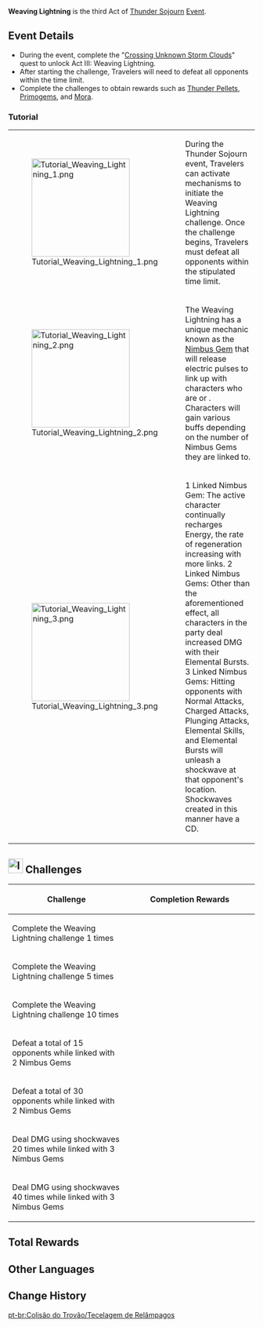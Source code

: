 {{EventTabs
|subpage1 = Weaving Lightning
|subpage2 = Lightning Round
|subpage3 = Bolt Blitz
|subpage4 = Automaton Front
}}
{{Event
|name              = Weaving Lightning
|image             = Tutorial Weaving Lightning 1.png
|type              = In-Game
|type2             = Sub
|time_known        = yes
|time_start        = 2021-07-27 4:00:00
|time_end          = 2021-08-09 3:59:59
|link              = 
|link2             = 
}}
'''Weaving Lightning''' is the third Act of [[Thunder Sojourn]] [[Event]].

==Event Details==
*During the event, complete the "[[Crossing Unknown Storm Clouds]]" quest to unlock Act III: Weaving Lightning.
*After starting the challenge, Travelers will need to defeat all opponents within the time limit.
*Complete the challenges to obtain rewards such as [[Thunder Pellet]]s, [[Primogem]]s, and [[Mora]].

===Tutorial===
{| class="tdt1 tdt2" cellspacing="5"
|[[File:Tutorial Weaving Lightning 1.png|200px]]
|During the Thunder Sojourn event, Travelers can activate mechanisms to initiate the Weaving Lightning challenge. Once the challenge begins, Travelers must defeat all opponents within the stipulated time limit.
|-
|[[File:Tutorial Weaving Lightning 2.png|200px]]
|The Weaving Lightning has a unique mechanic known as the [[Nimbus Gem]] that will release electric pulses to link up with characters who are {{Color|help|carrying Electrograna}} or {{Color|help|affected by Electro}}. Characters will gain various buffs depending on the number of Nimbus Gems they are linked to.
|-
|[[File:Tutorial Weaving Lightning 3.png|200px]]
|1 Linked Nimbus Gem: The active character continually recharges Energy, the rate of regeneration increasing with more links. 2 Linked Nimbus Gems: Other than the aforementioned effect, all characters in the party deal increased DMG with their Elemental Bursts. 3 Linked Nimbus Gems: Hitting opponents with Normal Attacks, Charged Attacks, Plunging Attacks, Elemental Skills, and Elemental Bursts will unleash a shockwave at that opponent's location. Shockwaves created in this manner have a CD.
|}

==[[File:Icon Weaving Lightning.svg|30px]] Challenges==
{|class="article-table"
! Challenge
! style="width: 250px" | Completion Rewards
|-
| Complete the Weaving Lightning challenge 1 times
| {{Card|Primogem|30}}{{Card|Mora|30,000}}{{Card|Thunder Pellet|80}}
|-
| Complete the Weaving Lightning challenge 5 times
| {{Card|Primogem|30}}{{Card|Mora|30,000}}{{Card|Thunder Pellet|120}}
|-
| Complete the Weaving Lightning challenge 10 times
| {{Card|Primogem|30}}{{Card|Mora|30,000}}{{Card|Thunder Pellet|200}}
|-
| Defeat a total of 15 opponents while linked with 2 Nimbus Gems
| {{Card|Primogem|30}}{{Card|Mora|30,000}}{{Card|Thunder Pellet|100}}
|-
| Defeat a total of 30 opponents while linked with 2 Nimbus Gems
| {{Card|Primogem|30}}{{Card|Mora|30,000}}{{Card|Thunder Pellet|100}}
|-
| Deal DMG using shockwaves 20 times while linked with 3 Nimbus Gems
| {{Card|Primogem|30}}{{Card|Mora|30,000}}{{Card|Thunder Pellet|100}}
|-
| Deal DMG using shockwaves 40 times while linked with 3 Nimbus Gems
| {{Card|Primogem|30}}{{Card|Mora|30,000}}{{Card|Thunder Pellet|100}}
|}

==Total Rewards==
{{Event Rewards
|Primogem = 210
|Mora = 210,000
|type = Sub Event
|sort = Primogem,Mora
}}
{{Event Rewards
|type = Event Items
|Thunder Pellet = 800
|sort = Thunder Pellet
}}

==Other Languages==
{{Other Languages
|en      = Weaving Lightning
|zhs     = 电威横织
|zhs_rm  = Diàn Wēi Héng Zhī
|zht     = 電威橫織
|zht_rm  = Diàn Wēi Héng Zhī
|zh_tl   = Lightning's Might Interweaving
|ja      = 電威交差
|ja_rm   = Den'i Kousa
|ja_tl   = Lightning's Might Intersecting
|ko      = 교차의 번개
|ko_rm   = 
|ko_tl   = 
|es      = Urdimbre electromagnética
|es_tl   = Electromagnetic Warp
|fr      = Réseau électrique
|fr_tl   = Electrical System
|ru      = Плетение молнии
|ru_tl   = 
|th      = Weaving Lightning
|vi      = Sấm Dệt Đan Xen
|vi_tl   = 
|de      = Blitzgewebe
|de_tl   = Lightning Weave
|id      = Tenunan Petir
|id_tl   = Weave of Lightning
|pt      = Tecelagem de Relâmpagos
|pt_tl   = 
}}

==Change History==
{{Change History|2.0}}

[[pt-br:Colisão do Trovão/Tecelagem de Relâmpagos]]
